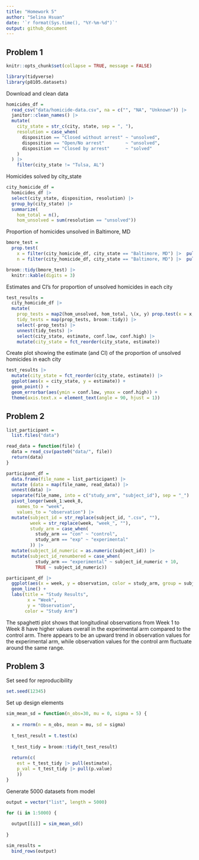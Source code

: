 ```yaml
---
title: "Homework 5"
author: "Selina Hsuan"
date: '`r format(Sys.time(), "%Y-%m-%d")`'
output: github_document
---
```



## Problem 1

```r
knitr::opts_chunk$set(collapse = TRUE, message = FALSE)
```

```r
library(tidyverse)
library(p8105.datasets)
```

Download and clean data 
```r
homicides_df = 
  read_csv("data/homicide-data.csv", na = c("", "NA", "Unknown")) |> 
  janitor::clean_names() |> 
  mutate(
    city_state = str_c(city, state, sep = ", "),
    resolution = case_when(
      disposition == "Closed without arrest" ~ "unsolved",
      disposition == "Open/No arrest"        ~ "unsolved",
      disposition == "Closed by arrest"      ~ "solved"
    )
  ) |> 
    filter(city_state != "Tulsa, AL") 
```


Homicides solved by city_state
```r
city_homicide_df = 
  homicides_df |> 
  select(city_state, disposition, resolution) |> 
  group_by(city_state) |> 
  summarize(
    hom_total = n(),
    hom_unsolved = sum(resolution == "unsolved"))
```

Proportion of homicides unsolved in Baltimore, MD
```r
bmore_test = 
  prop.test(
    x = filter(city_homicide_df, city_state == "Baltimore, MD") |>  pull(hom_unsolved),
    n = filter(city_homicide_df, city_state == "Baltimore, MD") |>  pull(hom_total)) 

broom::tidy(bmore_test) |> 
  knitr::kable(digits = 3)
```

Estimates and CI's for proportion of unsolved homicides in each city
```r
test_results = 
  city_homicide_df |> 
  mutate(
    prop_tests = map2(hom_unsolved, hom_total, \(x, y) prop.test(x = x, n = y)),
    tidy_tests = map(prop_tests, broom::tidy)) |> 
    select(-prop_tests) |> 
    unnest(tidy_tests) |> 
    select(city_state, estimate, conf.low, conf.high) |> 
    mutate(city_state = fct_reorder(city_state, estimate))
```

Create plot showing the estimate (and CI) of the proportion of unsolved homicides in each city
```r
test_results |> 
  mutate(city_state = fct_reorder(city_state, estimate)) |> 
  ggplot(aes(x = city_state, y = estimate)) + 
  geom_point() + 
  geom_errorbar(aes(ymin = conf.low, ymax = conf.high)) + 
  theme(axis.text.x = element_text(angle = 90, hjust = 1))
```



## Problem 2

```r
list_participant = 
  list.files("data")
```

```r
read_data = function(file) {
  data = read_csv(paste0("data/", file))
  return(data)
}
```

```r
participant_df = 
  data.frame(file_name = list_participant) |> 
  mutate (data = map(file_name, read_data)) |> 
  unnest(data) |> 
  separate(file_name, into = c("study_arm", "subject_id"), sep = "_") |> 
  pivot_longer(week_1:week_8,
    names_to = "week", 
    values_to = "observation") |> 
  mutate(subject_id = str_replace(subject_id, ".csv", ""),
         week = str_replace(week, "week_", ""), 
         study_arm = case_when(
           study_arm == "con" ~ "control",
           study_arm == "exp" ~ "experimental"
         )) |> 
  mutate(subject_id_numeric = as.numeric(subject_id)) |> 
  mutate(subject_id_renumbered = case_when(
           study_arm == "experimental" ~ subject_id_numeric + 10,
           TRUE ~ subject_id_numeric))
```

```r
participant_df |> 
  ggplot(aes(x = week, y = observation, color = study_arm, group = subject_id_renumbered)) + 
  geom_line() +
  labs(title = "Study Results", 
        x = "Week",
        y = "Observation", 
       color = "Study Arm")
```

The spaghetti plot shows that longitudinal observations from Week 1 to Week 8 have higher values overall in the experimental arm compared to the control arm. There appears to be an upward trend in observation values for the experimental arm, while observation values for the control arm fluctuate around the same range. 

## Problem 3

Set seed for reproducibility
```r
set.seed(12345)
```

Set up design elements
```r
sim_mean_sd = function(n_obs=30, mu = 0, sigma = 5) {
  
  x = rnorm(n = n_obs, mean = mu, sd = sigma)
  
  t_test_result = t.test(x)
  
  t_test_tidy = broom::tidy(t_test_result)
  
  return(c(
    est = t_test_tidy |> pull(estimate), 
    p_val = t_test_tidy |> pull(p.value)
    ))
}
```

Generate 5000 datasets from model
```r
output = vector("list", length = 5000)

for (i in 1:5000) {
  
  output[[i]] = sim_mean_sd()
  
}

sim_results = 
  bind_rows(output)
```


```r

```



